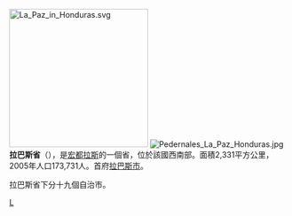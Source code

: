 {{infoboxneeded|time=2009-08-01T12:41:43+00:00}}
[[File:La_Paz_in_Honduras.svg|250px]]
[[File:Pedernales_La_Paz_Honduras.jpg|right]]
'''拉巴斯省'''（{{lang-es|'''La Paz'''}}），是[[宏都拉斯|宏都拉斯]]的一個省，位於該國西南部。面積2,331平方公里，2005年人口173,731人。首府[[拉巴斯市|拉巴斯市]]。

拉巴斯省下分十九個自治市。

{{宏都拉斯行政區劃}}

[[Category:宏都拉斯行政區劃|L]]